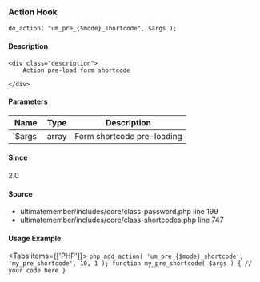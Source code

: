 
<UMBreadCrumb type="action"/>

### Action Hook    
    
```
do_action( "um_pre_{$mode}_shortcode", $args );
```

#### Description
    <div class="description">
        Action pre-load form shortcode
 
    </div>

#### Parameters
            
<table className="table-auto mt-2 border dark:border-gray-500 p-5 text-sm text-left">
<thead>
<tr>
<th  className="px-3">Name</th>
<th  className="px-3">Type</th>
<th  className="px-3">Description</th>
</tr>
</thead>
<tbody>
               <tr >
               <td className="px-3 py-2">`$args`</td>
               <td className="px-3 py-2">array</td>
               <td className="px-3 py-2 text-sm">Form shortcode pre-loading</td>
               </tr>
</tbody>
</table>

#### Since
<div class="description">
2.0
</div>

#### Source
  - <Link href="https://github.com/ultimatemember/ultimatemember/tree/2.5.0/includes/core/class-password.php#L199">ultimatemember/includes/core/class-password.php</Link> <Link href="https://github.com/ultimatemember/ultimatemember/tree/2.5.0/includes/core/class-password.php#L199">line 199</Link>
  - <Link href="https://github.com/ultimatemember/ultimatemember/tree/2.5.0/includes/core/class-shortcodes.php#L747">ultimatemember/includes/core/class-shortcodes.php</Link> <Link href="https://github.com/ultimatemember/ultimatemember/tree/2.5.0/includes/core/class-shortcodes.php#L747">line 747</Link>



#### Usage Example

<Tabs items={['PHP']}>
    <Tab>
    ```php
    add_action( 'um_pre_{$mode}_shortcode', 'my_pre_shortcode', 10, 1 );
 function my_pre_shortcode( $args ) {
     // your code here
 }
    ```
    </Tab>
</Tabs>